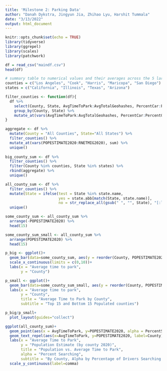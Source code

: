 ---
title: 'Milestone 2: Parking Data'
author: "Danah Dykstra, Jingyun Jia, Zhihao Lyu, Harshit Tummala"
date: "3/13/2022"
output: html_document
---

```{r setup, include=FALSE}
knitr::opts_chunk$set(echo = TRUE)
library(tidyverse)
library(ggrepel)
library(scales)
library(patchwork)
```

```{r}
df = read_csv("maindf.csv")
head(df)
```

```{r}
# summary table to numerical values and their averages across the 5 largest counties
counties = c("Los Angeles", "Cook", "Harris", "Maricopa", "San Diego")
states = c("California", "Illinois", "Texas", "Arizona")

filter_counties <- function(df){
  df %>% 
    select(County, State, AvgTimeToPark:AvgTotalGeohashes, PercentCar:PercentOther, POPESTIMATE2020:RNETMIG2020) %>% 
    group_by(County, State) %>%
    mutate_at(vars(AvgTimeToPark:AvgTotalGeohashes, PercentCar:PercentOther), mean)
}

aggregate <- df %>%
  mutate(County = "All Counties", State="All States") %>%
  filter_counties() %>% 
  mutate_at(vars(POPESTIMATE2020:RNETMIG2020), sum) %>% 
  unique()
  
big_county_sum <- df %>%
  filter_counties() %>% 
  filter(County %in% counties, State %in% states) %>%
  rbind(aggregate) %>% 
  unique()

all_county_sum <- df %>% 
  filter_counties() %>% 
  mutate(State = ifelse(test = State %in% state.name, 
                        yes = state.abb[match(State, state.name)], 
                        no = str_replace_all(gsub(" ", "", State), "[:lower:]+", ""))) %>% 
  unique()

```


```{r, fig.height = 6}
some_county_sum <- all_county_sum %>% 
  arrange(-POPESTIMATE2020) %>% 
  head(15)

some_county_sum_small <- all_county_sum %>% 
  arrange(POPESTIMATE2020) %>%
  head(15)

p_big <- ggplot()+
  geom_bar(data=some_county_sum, aes(y = reorder(County, POPESTIMATE2020), x = AvgTimeToPark), stat = "identity")+
  scale_x_continuous(limits = c(0,10))+
  labs(x = "Average time to park",
       y = "County")

p_small <- ggplot()+
  geom_bar(data=some_county_sum_small, aes(y = reorder(County, POPESTIMATE2020), x = AvgTimeToPark), stat = "identity")+
  labs(x = "Average time to park",
       y = "County",
       title = "Average Time to Park by County",
       subtitle = "Top 15 and Bottom 15 Populated counties")

p_big/p_small+
  plot_layout(guides="collect")

ggplot(all_county_sum)+
  geom_point(aes(x = AvgTimeToPark, y=POPESTIMATE2020, alpha = PercentSearching))+
  geom_text_repel(aes(x=AvgTimeToPark, y=POPESTIMATE2020, label=County))+
  labs(x = "Average Time to Park",
       y = "Population Estimate (by county 2020)",
       title = "Population vs. Average Time to Park",
       alpha = "Percent Searching",
       subtitle = "By County, Alpha by Percentage of Drivers Searching for Parking")+
  scale_y_continuous(label=comma)
```